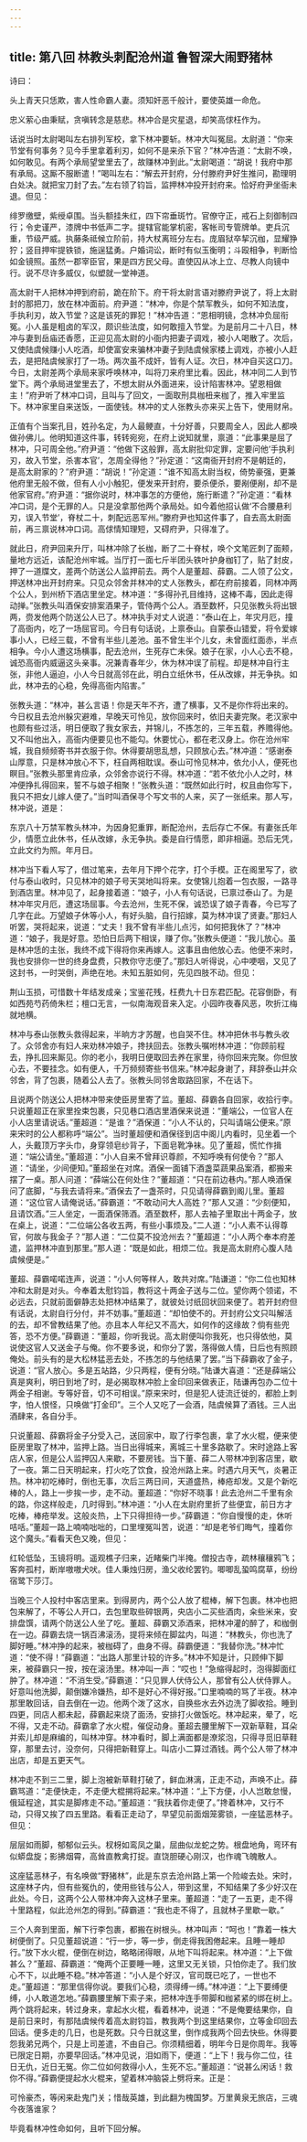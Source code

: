 ```yaml
---
---
---
```

title: 第八回 林教头刺配沧州道 鲁智深大闹野猪林
---

诗曰：

头上青天只恁欺，害人性命霸人妻。须知奸恶千般计，要使英雄一命危。

忠义萦心由秉赋，贪嗔转念是慈悲。林冲合是灾星退，却笑高俅枉作为。

话说当时太尉喝叫左右排列军校，拿下林冲要斩。林冲大叫冤屈。太尉道：“你来节堂有何事务？见今手里拿着利刃，如何不是来杀下官？”林冲告道：“太尉不唤，如何敢见。有两个承局望堂里去了，故赚林冲到此。”太尉喝道：“胡说！我府中那有承局。这厮不服断遣！”喝叫左右：“解去开封府，分付滕府尹好生推问，勘理明白处决。就把宝刀封了去。”左右领了钧旨，监押林冲投开封府来。恰好府尹坐衙未退。但见：

绯罗缴壁，紫绶卓围。当头额挂朱红，四下帘垂斑竹。官僚守正，戒石上刻御制四行；令史谨严，漆牌中书低声二字。提辖官能掌机密，客帐司专管牌单。吏兵沉重，节级严威。执藤条祗候立阶前，持大杖离班分左右。庞眉狱卒挈沉枷，显耀狰狞；竖目押牢提铁锁，施逞猛勇。户婚词讼，断时有似玉衡明；斗殴相争，判断恰如金镜照。虽然一郡宰臣官，果是四方民父母。直使囚从冰上立、尽教人向镜中行。说不尽许多威仪，似塑就一堂神道。

高太尉干人把林冲押到府前，跪在阶下。府干将太尉言语对滕府尹说了，将上太尉封的那把刀，放在林冲面前。府尹道：“林冲，你是个禁军教头，如何不知法度，手执利刃，故入节堂？这是该死的罪犯！”林冲告道：“恩相明镜，念林冲负屈衔冤。小人虽是粗卤的军汉，颇识些法度，如何敢擅入节堂。为是前月二十八日，林冲与妻到岳庙还香愿，正迎见高太尉的小衙内把妻子调戏，被小人喝散了。次后，又使陆虞候赚小人吃酒，却使富安来骗林冲妻子到陆虞候家楼上调戏，亦被小人赶去，是把陆虞候家打了一场。两次虽不成奸，皆有人证。次日，林冲自买这口刀。今日，太尉差两个承局来家呼唤林冲，叫将刀来府里比看。因此，林冲同二人到节堂下。两个承局进堂里去了，不想太尉从外面进来，设计陷害林冲。望恩相做主！”府尹听了林冲口词，且叫与了回文，一面取刑具枷杻来枷了，推入牢里监下。林冲家里自来送饭，一面使钱。林冲的丈人张教头亦来买上告下，使用财帛。

正值有个当案孔目，姓孙名定，为人最鲠直，十分好善，只要周全人，因此人都唤做孙佛儿。他明知道这件事，转转宛宛，在府上说知就里，禀道：“此事果是屈了林冲，只可周全他。”府尹道：“他做下这般罪，高太尉批仰定罪，定要问他‘手执利刃，故入节堂，杀害本官’，怎周全得他？”孙定道：“这南衙开封府不是朝廷的，是高太尉家的？”府尹道：“胡说！”孙定道：“谁不知高太尉当权，倚势豪强，更兼他府里无般不做，但有人小小触犯，便发来开封府，要杀便杀，要剐便剐，却不是他家官府。”府尹道：“据你说时，林冲事怎的方便他，施行断遣？”孙定道：“看林冲口词，是个无罪的人。只是没拿那他两个承局处。如今着他招认做‘不合腰悬利刃，误入节堂’，脊杖二十，刺配远恶军州。”滕府尹也知这件事了，自去高太尉面前，再三禀说林冲口词。高俅情知理短，又碍府尹，只得准了。

就此日，府尹回来升厅，叫林冲除了长枷，断了二十脊杖，唤个文笔匠刺了面颊，量地方远近，该配沧州牢城。当厅打一面七斤半团头铁叶护身枷钉了，贴了封皮，押了一道牒文，差两个防送公人监押前去。两个人是董超、薛霸。二人领了公文，押送林冲出开封府来。只见众邻舍并林冲的丈人张教头，都在府前接着，同林冲两个公人，到州桥下酒店里坐定。林冲道：“多得孙孔目维持，这棒不毒，因此走得动掸。”张教头叫酒保安排案酒果子，管侍两个公人。酒至数杯，只见张教头将出银两，赍发他两个防送公人已了。林冲执手对丈人说道：“泰山在上，年灾月厄，撞了高衙内，吃了一场屈官司。今日有句话说，上禀泰山。自蒙泰山错爱，将令爱嫁事小人，已经三载，不曾有半些儿差池。虽不曾生半个儿女，未曾面红面赤，半点相争。今小人遭这场横事，配去沧州，生死存亡未保。娘子在家，小人心去不稳，诚恐高衙内威逼这头亲事。况兼青春年少，休为林冲误了前程。却是林冲自行主张，非他人逼迫，小人今日就高邻在此，明白立纸休书，任从改嫁，并无争执。如此，林冲去的心稳，免得高衙内陷害。”

张教头道：“林冲，甚么言语！你是天年不齐，遭了横事，又不是你作将出来的。今日权且去沧州躲灾避难，早晚天可怜见，放你回来时，依旧夫妻完聚。老汉家中也颇有些过活，明日便取了我女家去，并锦儿，不拣怎的，三年五载，养赡得他。又不叫他出入，高衙内便要见也不能勾。休要忧心，都在老汉身上。你在沧州牢城，我自频频寄书并衣服于你。休得要胡思乱想，只顾放心去。”林冲道：“感谢泰山厚意，只是林冲放心不下，枉自两相耽误。泰山可怜见林冲，依允小人，便死也瞑目。”张教头那里肯应承，众邻舍亦说行不得。林冲道：“若不依允小人之时，林冲便挣扎得回来，誓不与娘子相聚！”张教头道：“既然如此行时，权且由你写下，我只不把女儿嫁人便了。”当时叫酒保寻个写文书的人来，买了一张纸来。那人写，林冲说，道是：

东京八十万禁军教头林冲，为因身犯重罪，断配沧州，去后存亡不保。有妻张氏年少，情愿立此休书，任从改嫁，永无争执。委是自行情愿，即非相逼。恐后无凭，立此文约为照。年月日。

林冲当下看人写了，借过笔来，去年月下押个花字，打个手模。正在阁里写了，欲付与泰山收时，只见林冲的娘子号天哭地叫将来。女使锦儿抱着一包衣服，一路寻到酒店里。林冲见了，起身接着道：“娘子，小人有句话说，已禀过泰山了。为是林冲年灾月厄，遭这场屈事。今去沧州，生死不保，诚恐误了娘子青春，今已写了几字在此。万望娘子休等小人，有好头脑，自行招嫁，莫为林冲误了贤妻。”那妇人听罢，哭将起来，说道：“丈夫！我不曾有半些儿点污，如何把我休了？”林冲道：“娘子，我是好意。恐怕日后两下相误，赚了你。”张教头便道：“我儿放心。虽是林冲恁的主张，我终不成下得将你来再嫁人。这事且由他放心去。他便不来时，我也安排你一世的终身盘费，只教你守志便了。”那妇人听得说，心中哽咽，又见了这封书，一时哭倒，声绝在地。未知五脏如何，先见四肢不动。但见：

荆山玉损，可惜数十年结发成亲；宝鉴花残，枉费九十日东君匹配。花容倒卧，有如西苑芍药倚朱栏；檀口无言，一似南海观音来入定。小园昨夜春风恶，吹折江梅就地横。

林冲与泰山张教头救得起来，半晌方才苏醒，也自哭不住。林冲把休书与教头收了。众邻舍亦有妇人来劝林冲娘子，搀扶回去。张教头嘱咐林冲道：“你顾前程去，挣扎回来厮见。你的老小，我明日便取回去养在家里，待你回来完聚。你但放心去，不要挂念。如有便人，千万频频寄些书信来。”林冲起身谢了，拜辞泰山并众邻舍，背了包裹，随着公人去了。张教头同邻舍取路回家，不在话下。

且说两个防送公人把林冲带来使臣房里寄了监。董超、薛霸各自回家，收拾行李。只说董超正在家里拴束包裹，只见巷口酒店里酒保来说道：“董端公，一位官人在小人店里请说话。”董超道：“是谁？”酒保道：“小人不认的，只叫请端公便来。”原来宋时的公人都称呼“端公”。当时董超便和酒保径到店中阁儿内看时，见坐着一个人，头戴顶万字头巾，身穿领皂纱背子，下面皂靴净袜。见了董超，慌忙作揖道：“端公请坐。”董超道：“小人自来不曾拜识尊颜，不知呼唤有何使令？”那人道：“请坐，少间便知。”董超坐在对席。酒保一面铺下酒盏菜蔬果品案酒，都搬来摆了一桌。那人问道：“薛端公在何处住？”董超道：“只在前边巷内。”那人唤酒保问了底脚，“与我去请将来。”酒保去了一盏茶时，只见请得薛霸到阁儿里。董超道：“这位官人请俺说话。”薛霸道：“不敢动问大人高姓？”那人又道：“少刻便知，且请饮酒。”三人坐定，一面酒保筛酒。酒至数杯，那人去袖子里取出十两金子，放在桌上，说道：“二位端公各收五两，有些小事烦及。”二人道：“小人素不认得尊官，何故与我金子？”那人道：“二位莫不投沧州去？”董超道：“小人两个奉本府差遣，监押林冲直到那里。”那人道：“既是如此，相烦二位。我是高太尉府心腹人陆虞候便是。”

董超、薛霸喏喏连声，说道：“小人何等样人，敢共对席。”陆谦道：“你二位也知林冲和太尉是对头。今奉着太慰钧旨，教将这十两金子送与二位。望你两个领诺，不必远去，只就前面僻静志处把林冲结果了，就彼处讨纸回状回来便了。若开封府但有话说，太尉自行分付，并不妨事。”董超道：“却怕使不的。开封府公文只叫解活的去，却不曾教结果了他。亦且本人年纪又不高大，如何作的这缘故？倘有些兜答，恐不方便。”薛霸道：“董超，你听我说。高太尉便叫你我死，也只得依他，莫说使这官人又送金子与俺。你不要多说，和你分了罢，落得做人情，日后也有照顾俺处。前头有的是大松林猛恶去处，不拣怎的与他结果了罢。”当下薛霸收了金子，说道：“官人放心。多是五站路，少只两程，便有分晓。”陆谦大喜道：“还是薛端公真是爽利，明日到地了时，是必揭取林冲脸上金印回来做表正，陆谦再包办二位十两金子相谢。专等好音，切不可相误。”原来宋时，但是犯人徒流迁徙的，都脸上刺字，怕人恨怪，只唤做“打金印”。三个人又吃了一会酒，陆虞候算了酒钱。三人出酒肆来，各自分手。

只说董超、薛霸将金子分受入己，送回家中，取了行李包裹，拿了水火棍，便来使臣房里取了林冲，监押上路。当日出得城来，离城三十里多路歇了。宋时途路上客店人家，但是公人监押囚人来歇，不要房钱。当下董、薛二人带林冲到客店里，歇了一夜。第二日天明起来，打火吃了饮食，投沧州路上来。时遇六月天气，炎暑正热。林冲初吃棒时，倒也无事，次后三两日间，天道盛热，棒疮却发。又是个新吃棒的人，路上一步挨一步，走不动。董超道：“你好不晓事！此去沧州二千里有余的路，你这样般走，几时得到。”林冲道：“小人在太尉府里折了些便宜，前日方才吃棒，棒疮举发。这般炎热，上下只得担待一步。”薛霸道：“你自慢慢的走，休听咭咶。”董超一路上喃喃咄咄的，口里埋冤叫苦，说道：“却是老爷们晦气，撞着你这个魔头。”看看天色又晚，但见：

红轮低坠，玉镜将明。遥观樵子归来，近睹柴门半掩。僧投古寺，疏林穰穰鸦飞；客奔孤村，断岸嗷嗷犬吠。佳人秉烛归房，渔父收纶罢钓。唧唧乱蛩鸣腐草，纷纷宿鹭下莎汀。

当晚三个人投村中客店里来。到得房内，两个公人放了棍棒，解下包裹。林冲也把包来解了，不等公人开口，去包里取些碎银两，央店小二买些酒肉，籴些米来，安排盘馔，请两个防送公人坐了吃。董超、薛霸又添酒来，把林冲灌的醉了，和枷倒在一边。薛霸去烧一锅百沸滚汤，提将来倾在脚盆内，叫道：“林教头，你也洗了脚好睡。”林冲挣的起来，被枷碍了，曲身不得。薛霸便道：“我替你洗。”林冲忙道：“使不得！”薛霸道：“出路人那里计较的许多。”林冲不知是计，只顾伸下脚来，被薛霸只一按，按在滚汤里。林冲叫一声：“哎也！”急缩得起时，泡得脚面红肿了。林冲道：“不消生受。”薛霸道：“只见罪人伏侍公人，那曾有公人伏侍罪人。好意叫他洗脚，颠倒嫌冷嫌热，却不是好心不得好报。”口里喃喃的骂了半夜。林冲那里敢回话，自去倒在一边。他两个泼了这水，自换些水去外边洗了脚收拾。睡到四更，同店人都未起，薛霸起来烧了面汤，安排打火做饭吃。林冲起来，晕了，吃不得，又走不动。薛霸拿了水火棍，催促动身。董超去腰里解下一双新草鞋，耳朵并索儿却是麻编的，叫林冲穿。林冲看时，脚上满面都是潦浆泡，只得寻觅旧草鞋穿，那里去讨，没奈何，只得把新鞋穿上。叫店小二算过酒钱。两个公人带了林冲出店，却是五更天气。

林冲走不到三二里，脚上泡被新草鞋打破了，鲜血淋漓，正走不动，声唤不止。薛霸骂道：“走便快走，不走便大棍搠将起来。”林冲道：“上下方便，小人岂敢怠慢，俄延程途，其实是脚疼走不动。”董超道：“我扶着你走便了。”搀着林冲，又行不动，只得又挨了四五里路。看看正走动了，早望见前面烟笼雾锁，一座猛恶林子。但见：

层层如雨脚，郁郁似云头。杈枒如鸾凤之巢，屈曲似龙蛇之势。根盘地角，弯环有似蟒盘旋；影拂烟霄，高耸直教禽打捉。直饶胆硬心刚汉，也作魂飞魄散人。

这座猛恶林子，有名唤做“野猪林”，此是东京去沧州路上第一个险峻去处。宋时，这座林子内，但有些冤仇的，使用些钱与公人，带到这里，不知结果了多少好汉在此处。今日，这两个公人带林冲奔入这林子里来。董超道：“走了一五更，走不得十里路程，似此沧州怎的得到。”薛霸道：“我也走不得了，且就林子里歇一歇。”

三个人奔到里面，解下行李包裹，都搬在树根头。林冲叫声：“呵也！”靠着一株大树便倒了。只见董超说道：“行一步，等一步，倒走得我困倦起来。且睡一睡却行。”放下水火棍，便倒在树边，略略闭得眼，从地下叫将起来。林冲道：“上下做甚么？”董超、薛霸道：“俺两个正要睡一睡，这里又无关锁，只怕你走了。我们放心不下，以此睡不稳。”林冲答道：“小人是个好汉，官司既已吃了，一世也不走。”董超道：“那里信得你说。要我们心稳，须得缚一缚。”林冲道：“上下要缚便缚，小人敢道怎地。”薛霸腰里解下索子来，把林冲连手带脚和枷紧紧的绑在树上。两个跳将起来，转过身来，拿起水火棍，看着林冲，说道：“不是俺要结果你，自是前日来时，有那陆虞候传着高太尉钧旨，教我两个到这里结果你，立等金印回去回话。便多走的几日，也是死数。只今日就这里，倒作成我两个回去快些。休得要怨我弟兄两个，只是上司差遣，不由自己。你须精细着，明年今日是你周年。我等已限定日期，亦要早回话。”林冲见说，泪如雨下，便道：“上下！我与你二位，往日无仇，近日无冤。你二位如何救得小人，生死不忘。”董超道：“说甚么闲话！救你不得。”薛霸便提起水火棍来，望着林冲脑袋上劈将来。正是：

可怜豪杰，等闲来赴鬼门关；惜哉英雄，到此翻为槐国梦。万里黄泉无旅店，三魂今夜落谁家？

毕竟看林冲性命如何，且听下回分解。